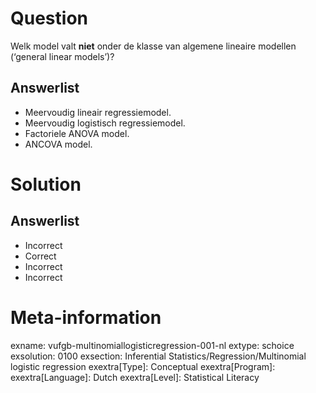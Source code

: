 Question
========
  
Welk model valt **niet** onder de klasse van algemene lineaire modellen (‘general linear models’)?
  
Answerlist
----------
* Meervoudig lineair regressiemodel.
* Meervoudig logistisch regressiemodel.
* Factoriele ANOVA model.
* ANCOVA model.

Solution
========

Answerlist
----------
* Incorrect
* Correct
* Incorrect
* Incorrect

Meta-information
================
exname: vufgb-multinomiallogisticregression-001-nl
extype: schoice
exsolution: 0100
exsection: Inferential Statistics/Regression/Multinomial logistic regression
exextra[Type]: Conceptual
exextra[Program]: 
exextra[Language]: Dutch
exextra[Level]: Statistical Literacy